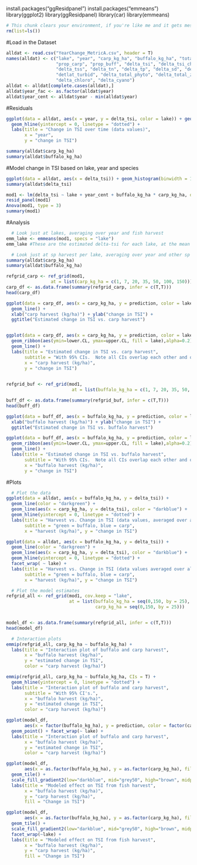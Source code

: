 install.packages("ggResidpanel")
install.packages("emmeans")
library(ggplot2)
library(ggResidpanel)
library(car)
library(emmeans)

```r
# This chunk clears your environment, if you're like me and it gets messy over there.
rm(list=ls())
```

#Load in the Dataset
```r
alldat <- read.csv("YearChange_MetricA.csv", header = T)
names(alldat) <- c("lake", "year", "carp_kg_ha", "buffalo_kg_ha", "total_kg_ha", 
                   "prop_carp", "prop_buff", "delta_tsi", "delta_tsi_chla", "delta_chla",
                   "delta_tss", "delta_tn", "delta_tp", "delta_sd", "delta_do", 
                   "detlat_turbid", "delta_total_phyto", "delta_total_zoo",
                   "delta_chloro", "delta_cyano")
alldat <- alldat[complete.cases(alldat),]
alldat$year_fac <- as.factor(alldat$year)
alldat$year_cent <- alldat$year - min(alldat$year)
```

#Residuals
```r
ggplot(data = alldat, aes(x = year, y = delta_tsi, color = lake)) + geom_line() +
  geom_hline(yintercept = 0, linetype = "dotted") +
  labs(title = "Change in TSI over time (data values)",
       x = "year",
       y = "change in TSI")

summary(alldat$carp_kg_ha)
summary(alldat$buffalo_kg_ha)
```

#Model change in TSI based on lake, year and species
```r
ggplot(data = alldat, aes(x = delta_tsi)) + geom_histogram(binwidth = 1)
summary(alldat$delta_tsi)

mod1 <- lm(delta_tsi ~ lake + year_cent + buffalo_kg_ha * carp_kg_ha, data = alldat)
resid_panel(mod1)
Anova(mod1, type = 3)
summary(mod1)
```

#Analysis
```r
  # Look just at lakes, averaging over year and fish harvest
emm_lake <- emmeans(mod1, specs = "lake")
emm_lake #These are the estimated delta-tsi for each lake, at the mean values of buffalo and carp harvest

  # Look just at sp harvest per lake, averaging over year and other sp harvest
summary(alldat$carp_kg_ha)
summary(alldat$buffalo_kg_ha)

refgrid_carp <- ref_grid(mod1,
                 at = list(carp_kg_ha = c(1, 7, 20, 35, 50, 100, 150)))
carp_df <- as.data.frame(summary(refgrid_carp, infer = c(T,T)))
head(carp_df)

ggplot(data = carp_df, aes(x = carp_kg_ha, y = prediction, color = lake)) + 
  geom_line() +
  xlab("carp harvest (kg/ha)") + ylab("change in TSI") +
  ggtitle("Estimated change in TSI vs. carp harvest")


ggplot(data = carp_df, aes(x = carp_kg_ha, y = prediction, color = lake)) + 
  geom_ribbon(aes(ymin=lower.CL, ymax=upper.CL, fill = lake),alpha=0.2) +
  geom_line() +
  labs(title = "Estimated change in TSI vs. carp harvest",
       subtitle = "With 95% CIs.  Note all CIs overlap each other and overlap 0.", 
       x = "carp harvest (kg/ha)",
       y = "change in TSI")
  

refgrid_buf <- ref_grid(mod1, 
                         at = list(buffalo_kg_ha = c(1, 7, 20, 35, 50, 100, 150)))

buff_df <- as.data.frame(summary(refgrid_buf, infer = c(T,T)))
head(buff_df)

ggplot(data = buff_df, aes(x = buffalo_kg_ha, y = prediction, color = lake)) + geom_line() +
  xlab("buffalo harvest (kg/ha)") + ylab("change in TSI") +
  ggtitle("Estimated change in TSI vs. buffalo harvest")

ggplot(data = buff_df, aes(x = buffalo_kg_ha, y = prediction, color = lake)) + 
  geom_ribbon(aes(ymin=lower.CL, ymax=upper.CL, fill = lake),alpha=0.2) +
  geom_line() +
  labs(title = "Estimated change in TSI vs. buffalo harvest",
       subtitle = "With 95% CIs.  Note all CIs overlap each other and overlap 0.", 
       x = "buffalo harvest (kg/ha)",
       y = "change in TSI")
```

#Plots
```r
  # Plot the data
ggplot(data = alldat, aes(x = buffalo_kg_ha, y = delta_tsi)) +
  geom_line(color = "darkgreen") +
  geom_line(aes(x = carp_kg_ha, y = delta_tsi), color = "darkblue") +
  geom_hline(yintercept = 0, linetype = "dotted") +
  labs(title = "Harvest vs. Change in TSI (data values, averaged over all lakes in all years)", 
       subtitle = "green = buffalo, blue = carp",
       x = "harvest (kg/ha)", y = "change in TSI")

ggplot(data = alldat, aes(x = buffalo_kg_ha, y = delta_tsi)) +
  geom_line(color = "darkgreen") +
  geom_line(aes(x = carp_kg_ha, y = delta_tsi), color = "darkblue") +
  geom_hline(yintercept = 0, linetype = "dotted") +
  facet_wrap( ~ lake) +
  labs(title = "Harvest vs. Change in TSI (data values averaged over all years)", 
       subtitle = "green = buffalo, blue = carp",
       x = "harvest (kg/ha)", y = "change in TSI")

  # Plot the model estimates
refgrid_all <- ref_grid(mod1, cov.keep = "lake",
                        at = list(buffalo_kg_ha = seq(0,150, by = 25), 
                                  carp_kg_ha = seq(0,150, by = 25)))


model_df <- as.data.frame(summary(refgrid_all, infer = c(T,T)))
head(model_df)

  # Interaction plots
emmip(refgrid_all, carp_kg_ha ~ buffalo_kg_ha) +
  labs(title = "Interaction plot of buffalo and carp harvest",
       x = "buffalo harvest (kg/ha)",
       y = "estimated change in TSI",
       color = "carp harvest (kg/ha)")

emmip(refgrid_all, carp_kg_ha ~ buffalo_kg_ha, CIs = T) +
  geom_hline(yintercept = 0, linetype = "dotted") +
  labs(title = "Interaction plot of buffalo and carp harvest",
       subtitle = "With 95% CI's.",
       x = "buffalo harvest (kg/ha)",
       y = "estimated change in TSI",
       color = "carp harvest (kg/ha)")

ggplot(model_df,
       aes(x = factor(buffalo_kg_ha), y = prediction, color = factor(carp_kg_ha))) +
  geom_point() + facet_wrap(~ lake) +
  labs(title = "Interaction plot of buffalo and carp harvest",
       x = "buffalo harvest (kg/ha)",
       y = "estimated change in TSI",
       color = "carp harvest (kg/ha)")

ggplot(model_df,
       aes(x = as.factor(buffalo_kg_ha), y = as.factor(carp_kg_ha), fill = prediction)) +
  geom_tile() +
  scale_fill_gradient2(low="darkblue", mid="grey50", high="brown", midpoint=0) +
  labs(title = "Modeled effect on TSI from fish harvest",
       x = "buffalo harvest (kg/ha)",
       y = "carp harvest (kg/ha)",
       fill = "Change in TSI")

ggplot(model_df,
       aes(x = as.factor(buffalo_kg_ha), y = as.factor(carp_kg_ha), fill = prediction)) +
  geom_tile() +
  scale_fill_gradient2(low="darkblue", mid="grey50", high="brown", midpoint=0) +
  facet_wrap(~lake) +
  labs(title = "Modeled effect on TSI from fish harvest",
       x = "buffalo harvest (kg/ha)",
       y = "carp harvest (kg/ha)",
       fill = "Change in TSI")
```
